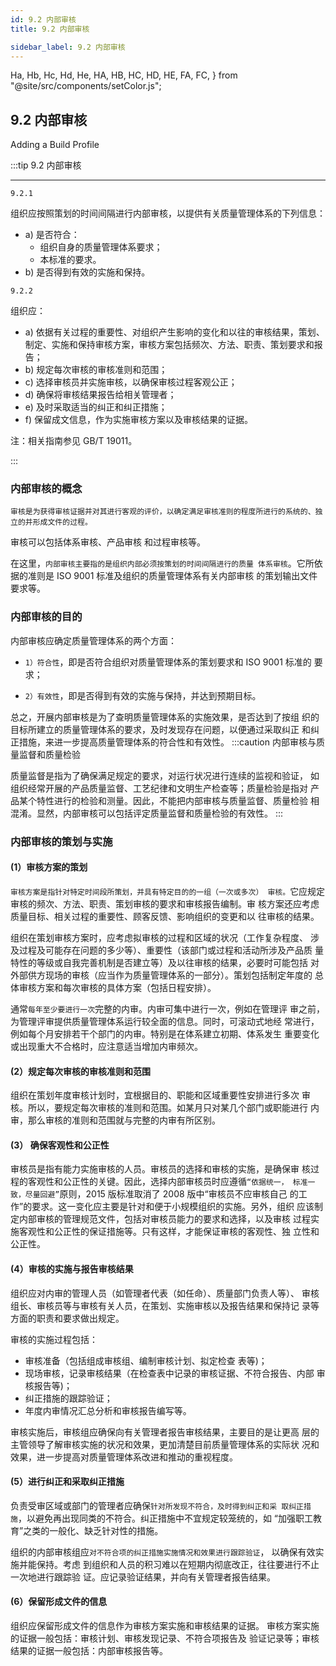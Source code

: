 ```yaml
---
id: 9.2 内部审核
title: 9.2 内部审核

sidebar_label: 9.2 内部审核
---
```


  Ha,
  Hb,
  Hc,
  Hd,
  He,
  HA,
  HB,
  HC,
  HD,
  HE,
  FA,
  FC,
} from "@site/src/components/setColor.js";

## 9.2 内部审核
<ContentRef url="#">Adding a Build Profile</ContentRef>
<NarrowImage src="/images/9.1.2-1顾客满意度测量过程.png" />

:::tip 9.2 内部审核

---

`9.2.1`

组织应按照策划的时间间隔进行内部审核，以提供有关质量管理体系的下列信息：

- a) 是否符合：
  - 组织自身的质量管理体系要求；
  - 本标准的要求。
- b) 是否得到有效的实施和保持。

`9.2.2`

组织应：

- a) 依据有关过程的重要性、对组织产生影响的变化和以往的审核结果，策划、制定、实施和保持审核方案，审核方案包括频次、方法、职责、策划要求和报告；
- b) 规定每次审核的审核准则和范围；
- c) 选择审核员并实施审核，以确保审核过程客观公正；
- d) 确保将审核结果报告给相关管理者；
- e) 及时采取适当的纠正和纠正措施；
- f) 保留成文信息，作为实施审核方案以及审核结果的证据。

注：相关指南参见 GB/T 19011。

:::

### 内部审核的概念

    审核是为获得审核证据并对其进行客观的评价，以确定满足审核准则的程度所进行的系统的、独立的并形成文件的过程。

审核可以包括体系审核、产品审核
和过程审核等。

在这里，`内部审核主要指的是组织内部必须按策划的时间间隔进行的质量
体系审核`。它所依据的准则是 ISO 9001 标准及组织的质量管理体系有关内部审核
的策划输出文件要求等。

### 内部审核的目的

内部审核应确定质量管理体系的两个方面：

- `1）符合性`，即是否符合组织对质量管理体系的策划要求和 ISO 9001 标准的
  要求；

* `2）有效性`，即是否得到有效的实施与保持，并达到预期目标。

总之，开展内部审核是为了查明质量管理体系的实施效果，是否达到了按组
织的目标所建立的质量管理体系的要求，及时发现存在问题，以便通过采取纠正
和纠正措施，来进一步提高质量管理体系的符合性和有效性。
:::caution 内部审核与质量监督和质量检验

质量监督是指为了确保满足规定的要求，对运行状况进行连续的监视和验证，
如组织经常开展的产品质量监督、工艺纪律和文明生产检查等；质量检验是指对
产品某个特性进行的检验和测量。因此，不能把内部审核与质量监督、质量检验
相混淆。显然，内部审核可以包括评定质量监督和质量检验的有效性。
:::

### 内部审核的策划与实施

#### (1）审核方案的策划

`审核方案是指针对特定时间段所策划，并具有特定目的的一组（一次或多次）
审核。`它应规定审核的频次、方法、职责、策划审核的要求和审核报告编制。审
核方案还应考虑质量目标、相关过程的重要性、顾客反馈、影响组织的变更和以
往审核的结果。

组织在策划审核方案时，应考虑拟审核的过程和区域的状况（工作复杂程度、
涉及过程及可能存在问题的多少等）、重要性（该部门或过程和活动所涉及产品质
量特性的等级或自我完善机制是否建立等）及以往审核的结果，必要时可能包括
对外部供方现场的审核（应当作为质量管理体系的一部分）。策划包括制定年度的
总体审核方案和每次审核的具体方案（包括日程安排）。

通常`每年至少要进行一次`完整的内审。内审可集中进行一次，例如在管理评
审之前，为管理评审提供质量管理体系运行较全面的信息。同时，可滚动式地经
常进行，例如每个月安排若干个部门的内审。特别是在体系建立初期、体系发生
重要变化或出现重大不合格时，应注意适当增加内审频次。

#### (2）规定每次审核的审核准则和范围

组织在策划年度审核计划时，宜根据目的、职能和区域重要性安排进行多次
审核。所以，要规定每次审核的准则和范围。如某月只对某几个部门或职能进行
内审，那么审核的准则和范围就与完整的内审有所区别。

#### (3） 确保客观性和公正性

审核员是指有能力实施审核的人员。审核员的选择和审核的实施，是确保审
核过程的客观性和公正性的关键。因此，选择内部审核员时应遵循`“依据统一，
标准一致，尽量回避”`原则，2015 版标准取消了 2008 版中“审核员不应审核自己
的工作”的要求。这一变化应主要是针对和便于小规模组织的实施。另外，组织
应该制定内部审核的管理规范文件，包括对审核员能力的要求和选择，以及审核
过程实施客观性和公正性的保证措施等。只有这样，才能保证审核的客观性、独
立性和公正性。

#### (4）审核的实施与报告审核结果

组织应对内审的管理人员（如管理者代表（如任命）、质量部门负责人等）、
审核组长、审核员等与审核有关人员，在策划、实施审核以及报告结果和保持记
录等方面的职责和要求做出规定。

审核的实施过程包括：

- 审核准备（包括组成审核组、编制审核计划、拟定检查
  表等)；
- 现场审核，记录审核结果（在检查表中记录的审核证据、不符合报告、内部
  审核报告等)；
- 纠正措施的跟踪验证；
- 年度内审情况汇总分析和审核报告编写等。

审核实施后，审核组应确保向有关管理者报告审核结果，主要目的是让更高
层的主管领导了解审核实施的状况和效果，更加清楚目前质量管理体系的实际状
况和效果，进一步提高对质量管理体系改进和推动的重视程度。

#### (5）进行纠正和采取纠正措施

负责受审区域或部门的管理者应确保`针对所发现不符合，及时得到纠正和采
取纠正措施`，以避免再出现同类的不符合。纠正措施中不宜规定较笼统的，如
“加强职工教育”之类的一般化、缺乏针对性的措施。

组织的内部审核组应`对不符合项的纠正措施实施情况和效果进行跟踪验证`，
以确保有效实施并能保持。考虑
到组织和人员的积习难以在短期内彻底改正，往往要进行不止一次地进行跟踪验
证。应记录验证结果，并向有关管理者报告结果。

#### (6）保留形成文件的信息

组织应保留形成文件的信息作为审核方案实施和审核结果的证据。
审核方案实施的证据一般包括：审核计划、审核发现记录、不符合项报告及
验证记录等；审核结果的证据一般包括：内部审核报告等。
